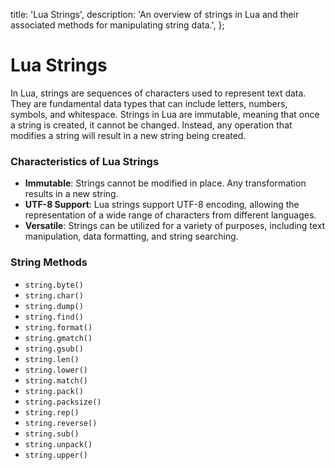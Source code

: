   title: 'Lua Strings',
  description: 'An overview of strings in Lua and their associated methods for manipulating string data.',
};

# Lua Strings

In Lua, strings are sequences of characters used to represent text data. They are fundamental data types that can include letters, numbers, symbols, and whitespace. Strings in Lua are immutable, meaning that once a string is created, it cannot be changed. Instead, any operation that modifies a string will result in a new string being created.

### Characteristics of Lua Strings
- **Immutable**: Strings cannot be modified in place. Any transformation results in a new string.
- **UTF-8 Support**: Lua strings support UTF-8 encoding, allowing the representation of a wide range of characters from different languages.
- **Versatile**: Strings can be utilized for a variety of purposes, including text manipulation, data formatting, and string searching.

### String Methods
- `string.byte()`
- `string.char()`
- `string.dump()`
- `string.find()`
- `string.format()`
- `string.gmatch()`
- `string.gsub()`
- `string.len()`
- `string.lower()`
- `string.match()`
- `string.pack()`
- `string.packsize()`
- `string.rep()`
- `string.reverse()`
- `string.sub()`
- `string.unpack()`
- `string.upper()`
